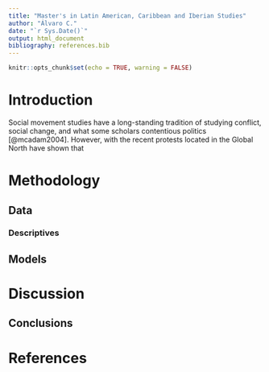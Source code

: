 ```yaml
---
title: "Master's in Latin American, Caribbean and Iberian Studies"
author: "Álvaro C."
date: "`r Sys.Date()`"
output: html_document
bibliography: references.bib
---
```


```r
knitr::opts_chunk$set(echo = TRUE, warning = FALSE)
```

# Introduction

Social movement studies have a long-standing tradition of studying conflict, social change, and what some scholars contentious politics [@mcadam2004]. However, with the recent protests located in the Global North have shown that

# Methodology

## Data
### Descriptives


## Models

# Discussion

## Conclusions

# References
